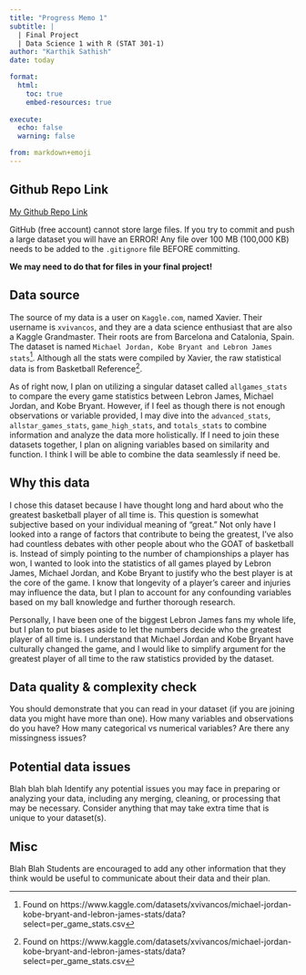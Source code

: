 ```yaml
---
title: "Progress Memo 1"
subtitle: |
  | Final Project 
  | Data Science 1 with R (STAT 301-1)
author: "Karthik Sathish"
date: today

format:
  html:
    toc: true
    embed-resources: true
    
execute:
  echo: false
  warning: false

from: markdown+emoji 
---
```




::: {.callout-tip icon=false}

## Github Repo Link


[My Github Repo Link](https://github.com/stat301-1-2023-fall/final-project-1-kvsathish)

:::

::: {.callout-warning}
GitHub (free account) cannot store large files. If you try to commit and push a large dataset you will have an ERROR! Any file over 100 MB (100,000 KB) needs to be added to the `.gitignore` file BEFORE committing.

**We may need to do that for files in your final project!**
:::

## Data source


The source of my data is a user on `Kaggle.com`, named Xavier. Their username is `xvivancos`, and they are a data science enthusiast that are also a Kaggle Grandmaster. Their roots are from Barcelona and Catalonia, Spain. The dataset is named `Michael Jordan, Kobe Bryant and Lebron James stats`^[Found on https://www.kaggle.com/datasets/xvivancos/michael-jordan-kobe-bryant-and-lebron-james-stats/data?select=per_game_stats.csv]. Although all the stats were compiled by Xavier, the raw statistical data is from Basketball Reference^[Found on https://www.kaggle.com/datasets/xvivancos/michael-jordan-kobe-bryant-and-lebron-james-stats/data?select=per_game_stats.csv].

As of right now, I plan on utilizing a singular dataset called `allgames_stats` to compare the every game statistics between Lebron James, Michael Jordan, and Kobe Bryant. However, if I feel as though there is not enough observations or variable provided, I may dive into the `advanced_stats`, `allstar_games_stats`, `game_high_stats`, and `totals_stats` to combine information and analyze the data more holistically. If I need to join these datasets together, I plan on aligning variables based on similarity and function. I think I will be able to combine the data seamlessly if need be.


## Why this data

I chose this dataset because I have thought long and hard about who the greatest basketball player of all time is. This question is somewhat subjective based on your individual meaning of "great." Not only have I looked into a range of factors that contribute to being the greatest, I've also had countless debates with other people about who the GOAT of basketball is. Instead of simply pointing to the number of championships a player has won, I wanted to look into the statistics of all games played by Lebron James, Michael Jordan, and Kobe Bryant to justify who the best player is at the core of the game. I know that longevity of a player's career and injuries may influence the data, but I plan to account for any confounding variables based on my ball knowledge and further thorough research. 

Personally, I have been one of the biggest Lebron James fans my whole life, but I plan to put biases aside to let the numbers decide who the greatest player of all time is. I understand that Michael Jordan and Kobe Bryant have culturally changed the game, and I would like to simplify argument for the greatest player of all time to the raw statistics provided by the dataset.


## Data quality & complexity check




You should demonstrate that you can read in your dataset (if you are joining data you might have more than one). How many variables and observations do you have? How many categorical vs numerical variables? Are there any missingness issues?

## Potential data issues

Blah blah blah
Identify any potential issues you may face in preparing or analyzing your data, including any merging, cleaning, or processing that may be necessary. Consider anything that may take extra time that is unique to your dataset(s).

## Misc

Blah Blah
Students are encouraged to add any other information that they think would be useful to communicate about their data and their plan.
